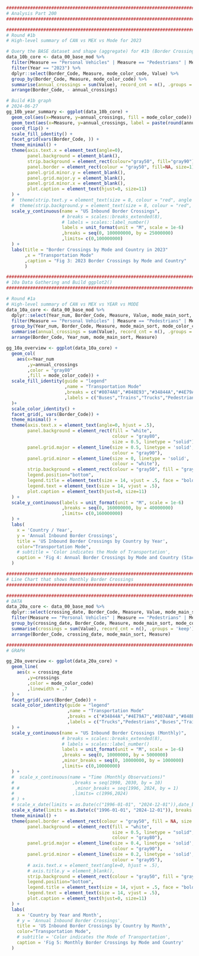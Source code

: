 ```r
##########################################################################################################################################
# Analysis Part 200
##########################################################################################################################################

################################################################################
# Round #1b
# High-level summary of CAN vs MEX vs Mode for 2023

# Query the BASE dataset and shape (aggregate) for #1b (Border Crossing Volume by Mode by Country for a given year)
data_10b_core <- data_00_base_mod %>%
  filter(Measure == "Personal Vehicles" | Measure == "Pedestrians" | Measure == "Trucks" | Measure == "Buses" | Measure =="Trains") %>%
  filter(Year == "2023") %>%
  dplyr::select(Border_Code, Measure, mode_color_code, Value) %>%
  group_by(Border_Code, Measure, mode_color_code) %>%
  summarise(annual_crossings = sum(Value), record_cnt = n(), .groups = 'keep') %>%
  arrange(Border_Code, - annual_crossings)

# Build #1b graph
# 2024-06-27 
gg_10b_year_summary <- ggplot(data_10b_core) + 
  geom_col(aes(x=Measure, y=annual_crossings, fill = mode_color_code)) +
  geom_text(aes(x=Measure, y=annual_crossings, label = paste(round(annual_crossings / 1e6, 2), "M")), vjust = 0.5, hjust = -0.2) +
  coord_flip() +
  scale_fill_identity() +
  facet_grid(vars(Border_Code, )) + 
  theme_minimal() +
  theme(axis.text.x = element_text(angle=0),
        panel.background = element_blank(),
        strip.background = element_rect(colour="gray50", fill="gray90"),
        panel.border = element_rect(colour = "gray50", fill=NA, size=1),
        panel.grid.minor.y = element_blank(),        
        panel.grid.major.y = element_blank(),        
        panel.grid.minor.x = element_blank(),
        plot.caption = element_text(hjust=0, size=11)
  ) +
  #  theme(strip.text.y = element_text(size = 8, colour = "red", angle = 90)) +
  #  theme(strip.background.y = element_text(size = 8, colour = "red", angle = 90)) +
  scale_y_continuous(name = "US Inbound Border Crossings",
                     # breaks = scales::breaks_extended(8),
                     # labels = scales::label_number()  
                     labels = unit_format(unit = "M", scale = 1e-6)
                     ,breaks = seq(0, 100000000, by = 25000000)
                     ,limits= c(0,100000000)  
  ) + 
  labs(title = "Border Crossings by Mode and Country in 2023"
       ,x = "Transportation Mode"
       ,caption = "Fig 3: 2023 Border Crossings by Mode and Country"
       )

##########################################################################################################################################
# 10a Data Gathering and Build ggplot2() 
##########################################################################################################################################

# Round #1a
# High-level summary of CAN vs MEX vs YEAR vs MODE
data_10a_core <- data_00_base_mod %>%
  dplyr::select(Year_num, Border_Code, Measure, Value, mode_main_sort, mode_color_code) %>%
  filter(Measure == "Personal Vehicles" | Measure == "Pedestrians" | Measure == "Trucks" | Measure == "Buses" | Measure =="Trains") %>%
  group_by(Year_num, Border_Code, Measure, mode_main_sort, mode_color_code) %>%
  summarise(annual_crossings = sum(Value), record_cnt = n(), .groups = 'keep') %>%
  arrange(Border_Code, Year_num, mode_main_sort, Measure) 

gg_10a_overview <- ggplot(data_10a_core) + 
  geom_col(
    aes(x=Year_num
        ,y=annual_crossings
        ,color = "gray80"
        ,fill = mode_color_code)) +
  scale_fill_identity(guide = "legend"
                      ,name = "Transportation Mode"
                      ,breaks = c("#8074A8","#848E93","#34844A","#4E79A7","#C14F22")
                      ,labels = c("Buses","Trains","Trucks","Pedestrians","Personal Vehicls")
  )+ 
  scale_color_identity() +
  facet_grid(, vars(Border_Code)) +
  theme_minimal() +
  theme(axis.text.x = element_text(angle=0, hjust = .5),
        panel.background = element_rect(fill = "white",
                                        colour = "gray80",
                                        size = 0.5, linetype = "solid"),
        panel.grid.major = element_line(size = 0.5, linetype = 'solid',
                                        colour = "gray90"),
        panel.grid.minor = element_line(size = 0, linetype = 'solid',
                                        colour = "white"),
        strip.background = element_rect(colour = "gray50", fill = "gray90"),
        legend.position="bottom",
        legend.title = element_text(size = 14, vjust = .5, face = "bold"),
        legend.text = element_text(size = 14, vjust = .5),
        plot.caption = element_text(hjust=0, size=11)
  ) +
  scale_y_continuous(labels = unit_format(unit = "M", scale = 1e-6)
                     ,breaks = seq(0, 160000000, by = 40000000)
                     ,limits= c(0,160000000)  
  ) + 
  labs(
    x = 'Country / Year', 
    y = 'Annual Inbound Border Crossings',
    title = 'US Inbound Border Crossings by Country by Year',
    color="Transportation Mode",
    # subtitle = 'Color indicates the Mode of Transportation',
    caption = 'Fig 4: Annual Border Crossings by Mode and Country (Stacked)'
  ) 

##########################################################################################################################################
# Line Chart that shows Monthly Border Crossings
##########################################################################################################################################

##########################################################################################################################################
# DATA 
data_20a_core <- data_00_base_mod %>%
  dplyr::select(crossing_date, Border_Code, Measure, Value, mode_main_sort, mode_color_code) %>%
  filter(Measure == "Personal Vehicles" | Measure == "Pedestrians" | Measure == "Trucks" | Measure == "Buses" | Measure =="Trains") %>%
  group_by(crossing_date, Border_Code, Measure, mode_main_sort, mode_color_code) %>%
  summarise(crossings = sum(Value), record_cnt = n(), .groups = 'keep') %>%
  arrange(Border_Code, crossing_date, mode_main_sort, Measure) 

##########################################################################################################################################
# GRAPH

gg_20a_overview <- ggplot(data_20a_core) + 
  geom_line(
    aes(x = crossing_date
        ,y=crossings
        ,color = mode_color_code)
        ,linewidth = .7
  ) +
  facet_grid(,vars(Border_Code)) +
  scale_color_identity(guide = "legend"
                       ,name = "Transportation Mode"
                       ,breaks = c("#34844A","#4E79A7","#8074A8","#848E93","#C14F22")
                       ,labels = c("Trucks","Pedestrians","Buses","Trains","Personal Vehicles")
  ) +
  scale_y_continuous(name = "US Inbound Border Crossings (Monthly)",
                     # breaks = scales::breaks_extended(8),
                     # labels = scales::label_number()  
                     labels = unit_format(unit = "M", scale = 1e-6)
                     ,breaks = seq(0, 10000000, by = 5000000)
                     ,minor_breaks = seq(0, 10000000, by = 1000000)
                     ,limits= c(0,10000000) 
  ) +
  #  scale_x_continuous(name = "Time (Monthly Observations)"
  #                      ,breaks = seq(1990, 2030, by = 10)
  # #                     ,minor_breaks = seq(1996, 2024, by = 1)
  #                      ,limits= c(1996,2024)
  # ) +
  # scale_x_date(limits = as.Date(c("1996-01-01", "2024-12-01")),date_breaks = "5 years", date_minor_breaks = "1 year", , date_labels = "%Y", offset = 1) +
  scale_x_date(limits = as.Date(c("1996-01-01", "2024-12-01")), breaks = breaks_width("5 years", offset = "1 year"), date_minor_breaks = "1 year", date_labels = "%Y") +
  theme_minimal() +
  theme(panel.border = element_rect(colour = "gray50", fill = NA, size = .2),
        panel.background = element_rect(fill = "white",
                                        size = 0.5, linetype = "solid",
                                        colour = "gray80"),
        panel.grid.major = element_line(size = 0.4, linetype = 'solid',
                                        colour = "gray90"),
        panel.grid.minor = element_line(size = 0.2, linetype = 'solid',
                                        colour = "gray95"),
        # axis.text.x = element_text(angle=0, hjust = .5),
        # axis.title.y = element_blank(),
        strip.background = element_rect(colour = "gray50", fill = "gray90"),
        legend.position="bottom",
        legend.title = element_text(size = 14, vjust = .5, face = "bold"),
        legend.text = element_text(size = 14, vjust = .5),
        plot.caption = element_text(hjust=0, size=11)
  ) + 
  labs(
    x = 'Country by Year and Month', 
    # y = 'Annual Inbound Border Crossings',
    title = 'US Inbound Border Crossings by Country by Month',
    color="Transportation Mode",
    # subtitle = 'Color indicates the Mode of Transportation',
    caption = 'Fig 5: Monthly Border Crossings by Mode and Country'
  ) 
```  